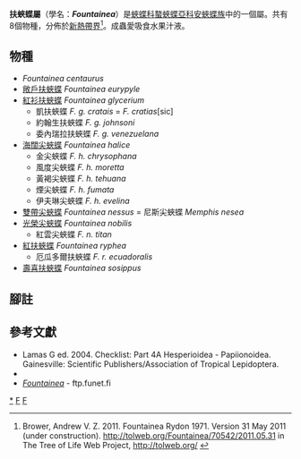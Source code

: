 {{NoteTA|G1=Butterfly}}
{{Automatic Taxobox
| taxon = Fountainea
| authority = Rydon, 1971
| image = Fountainea nobilis.JPG
| image_caption = [[光榮尖蛺蝶|光榮尖蛺蝶]]<br />''Fountainea nobilis''
| type_species = [[紅扶蛺蝶|紅扶蛺蝶]]<br />''Papilio ryphea''
| type_species_authority = Cramer, [1775]
| subdivision_ranks = 物種
| subdivision = 共8種，詳閱正文。
| synonyms = 
}}

'''扶蛺蝶屬'''（學名：'''''Fountainea'''''）是[[蛺蝶科|蛺蝶科]][[螯蛺蝶亞科|螯蛺蝶亞科]][[安蛺蝶族|安蛺蝶族]]中的一個屬。共有8個物種，分佈於[[新熱帶界|新熱帶界]]<ref name=tol>Brower, Andrew V. Z. 2011. Fountainea Rydon 1971. Version 31 May 2011 (under construction). http://tolweb.org/Fountainea/70542/2011.05.31 {{Wayback|url=http://tolweb.org/Fountainea/70542/2011.05.31 |date=20191201003816 }} in The Tree of Life Web Project, http://tolweb.org/ {{Wayback|url=http://tolweb.org/ |date=20110515100516 }} {{en}}</ref>。成蟲愛吸食水果汁液。

== 物種 ==
* ''Fountainea centaurus''
* [[敞戶扶蛺蝶|敞戶扶蛺蝶]] ''Fountainea eurypyle''
* [[紅衫扶蛺蝶|紅衫扶蛺蝶]] ''Fountainea glycerium''
** 凱扶蛺蝶 ''F. g. cratais'' = ''F. cratias''[sic]
** 約翰生扶蛺蝶 ''F. g. johnsoni''
** 委內瑞拉扶蛺蝶 ''F. g. venezuelana''
* [[海闊尖蛺蝶|海闊尖蛺蝶]] ''Fountainea halice''
** 金尖蛺蝶 ''F. h. chrysophana''
** 風度尖蛺蝶 ''F. h. moretta''
** 黃褐尖蛺蝶 ''F. h. tehuana''
** 煙尖蛺蝶 ''F. h. fumata''
** 伊夫琳尖蛺蝶 ''F. h. evelina''
* [[雙帶尖蛺蝶|雙帶尖蛺蝶]] ''Fountainea nessus'' = 尼斯尖蛺蝶 ''Memphis nesea''
* [[光榮尖蛺蝶|光榮尖蛺蝶]] ''Fountainea nobilis''
** 紅雲尖蛺蝶 ''F. n. titan''
* [[紅扶蛺蝶|紅扶蛺蝶]] ''Fountainea ryphea''
** 厄瓜多爾扶蛺蝶 ''F. r. ecuadoralis ''
* [[壽喜扶蛺蝶|壽喜扶蛺蝶]] ''Fountainea sosippus''
<!--
== 圖集 ==
<gallery>
</gallery>
-->
== 腳註 ==
{{reflist}}

== 參考文獻 ==
{{Commons category| Fountainea}}
* Lamas G ed. 2004. Checklist: Part 4A Hesperioidea - Papiionoidea. Gainesville: Scientific Publishers/Association of Tropical Lepidoptera.
* {{Cite book | author = 寿建新 周尧 李宇飞 | title = 世界蝴蝶分類名錄 | location = 中國 | publisher = 陝西科學技術出版社 | date = 2006-04-01 | ISBN = 9787536936768 | language= zh-hans }}
* [http://ftp.funet.fi/pub/sci/bio/life/insecta/lepidoptera/ditrysia/papilionoidea/nymphalidae/charaxinae/fountainea/ ''Fountainea''] {{Wayback|url=http://ftp.funet.fi/pub/sci/bio/life/insecta/lepidoptera/ditrysia/papilionoidea/nymphalidae/charaxinae/fountainea/ |date=20181022160517 }} - ftp.funet.fi

{{螯蛺蝶亞科}}
{{Taxonbar}}
[[Category:扶蛺蝶屬|*]]
[[Category:安蛺蝶族|F]]
[[Category:_1971年描述的分类群|F]]